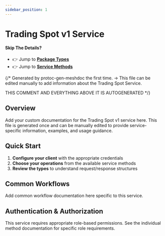 ```yaml
---
sidebar_position: 1
---
```


# Trading Spot v1 Service

#### Skip The Details?
- 👉 Jump to **[Package Types](/docs/api-reference/trading/spot/v1/type/index_meshdoc)**
- 👉 Jump to **[Service Methods](/docs/api-reference/trading/spot/v1/service/index_meshdoc)**

{/*
Generated by protoc-gen-meshdoc the first time.
-> This file can be edited manually to add information about the Trading Spot Service.

THIS COMMENT AND EVERYTHING ABOVE IT IS AUTOGENERATED
*/}

## Overview



Add your custom documentation for the Trading Spot v1 service here.
This file is generated once and can be manually edited to provide
service-specific information, examples, and usage guidance.

## Quick Start

1. **Configure your client** with the appropriate credentials
2. **Choose your operations** from the available service methods
3. **Review the types** to understand request/response structures

## Common Workflows

Add common workflow documentation here specific to this service.

## Authentication & Authorization

This service requires appropriate role-based permissions. 
See the individual method documentation for specific role requirements.